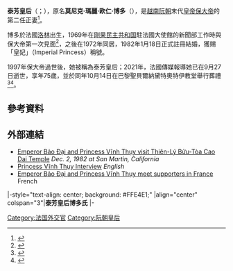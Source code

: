 {{多個問題|
{{Expand|time=2016-03-16T17:18:37+00:00}}
{{请求翻译|time=2016-03-16T17:18:37+00:00}} }} 
{{Infobox royalty
| name  = 泰芳皇后<br>{{lang|vi|Thái Phương Hoàng Hậu}}
| title = 越南皇妃
| image = File:Young Monique Baudot.jpg
| spouse = [[保大帝|保大帝]]阮福晪
| house = [[阮朝|阮朝]]
| house-type  = 朝代
| birth_name  = Monique Marie Eugene Baudot<br>莫尼克·瑪麗·欧仁·博多
| birth_date  = {{birth date|1946|04|30}}
| birth_place = {{FRA}}[[蓬塔穆松|蓬塔穆松]]
| death_date  = {{death date and age|2021|09|27|1946|04|30|df=y}}
| death_place = {{FRA}}[[巴黎|巴黎]]
| burial_date = 
| burial_place = 
| religion    = 
| occupation  = 
| signature_type = 
| signature   = 
}}

'''泰芳皇后'''（{{lang-vi|'''Thái Phương Hoàng Hậu'''}}；{{bd|1946年|4月30日|2021年|9月27日|catIdx=Baudot}}），原名'''莫尼克·瑪麗·欧仁·博多'''（{{lang-fr|Monique Marie Eugene Baudot}}），是[[越南|越南]][[阮朝|阮朝]]末代[[越南君主列表|皇帝]][[保大帝|保大帝]]的第二任正妻<ref>{{cite web | url = http://orderofthedragon.homestead.com/news4.html | title = The official website of the Imperial NGUYEN Dynasty worldwide | author = | accessdate=2015-03-10}}</ref>。

博多於法國[[洛林|洛林]]出生，1969年在[[刚果民主共和国|刚果民主共和国]]駐法國大使館的新聞部工作時與保大帝第一次見面<ref>{{Cite web |url=http://4dw.net/royalark/annam10.php |title=Royal Ark |accessdate=2016-03-16 |archive-date=2017-10-15 |archive-url=https://web.archive.org/web/20171015152613/http://4dw.net/royalark/annam10.php |dead-url=no }}</ref>，之後在1972年同居，1982年1月18日正式註冊結婚，獲賜「皇妃」（Imperial Princess）稱號。

1997年保大帝過世後，她被稱為泰芳皇后；2021年，法國傳媒報導她已在9月27日逝世，享年75歲，並於同年10月14日在巴黎聖貝爾納黛特奧特伊教堂舉行葬禮<ref>{{cite web|url=https://www.bbc.com/vietnamese/forum-58924997|title=Vương hậu người Pháp Monique Baudot của vua Bảo Đại qua đời|author=Phạm Cao Phong|newspaper=BBC News Tiếng Việt |date=2021-10-15|access-date=2021-10-18}}</ref><ref>{{cite web|url=https://www.estrepublicain.fr/societe/2021/10/18/la-derniere-imperatrice-du-vietnam-nee-a-pont-a-mousson-vient-de-deceder-a-paris|title=La dernière impératrice du Vietnam, née à Pont-à-Mousson, vient de décéder à Paris|newspaper=L'Est Républicain |date=2021-10-17|
access-date=2021-10-18}}</ref>。

==參考資料==
{{reflist}}

==外部連結==
*[http://www.thienlybuutoa.org/Uni/SinhHoat/CuuHoangBaoDai-12-2-1982.htm Emperor Bảo Đại and Princess Vĩnh Thụy visit Thiên-Lý Bửu-Tòa Cao Dai Temple] {{Wayback|url=http://www.thienlybuutoa.org/Uni/SinhHoat/CuuHoangBaoDai-12-2-1982.htm |date=20110709132105 }} ''Dec. 2, 1982 at San Martin, California''
*[http://www.orderofthedragon.homestead.com/news4.html Princess Vĩnh Thụy Interview] ''English''
*[http://www.dragonvert.com/voyages/bao_dai/5avril.html Emperor Bảo Đại and Princess Vĩnh Thụy meet supporters in France] {{Wayback|url=http://www.dragonvert.com/voyages/bao_dai/5avril.html |date=20050207080332 }} French

{{s-start}}
|-style="text-align: center; background: #FFE4E1;"
|align="center" colspan="3"|'''泰芳皇后博多氏'''
|-
{{s-pre}}
{{s-bef|before=[[南芳皇后|南芳皇后]]}}
{{s-tul|title=[[越南皇后及妃嬪列表|阮朝皇后]]|years=1982年－2021年|reason=[[越南民主共和國|君主制廢除]]}}
{{s-none|無}}
{{s-end}}
{{西山朝及阮朝皇后}}
{{DEFAULTSORT:Vinh Thuy, Monique}}

[[Category:法国外交官|Category:法国外交官]]
[[Category:阮朝皇后|Category:阮朝皇后]]